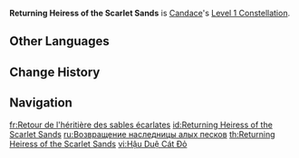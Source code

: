 {{Constellation Infobox
|image         = Constellation Returning Heiress of the Scarlet Sands.png
|character     = Candace
|level         = 1
|description   = The duration of Prayer of the Crimson Crown effect triggered by [[Sacred Rite: Wagtail's Tide]] is increased by 3s.
|utility1      = Duration Increase
}}
'''Returning Heiress of the Scarlet Sands''' is [[Candace]]'s [[Level 1 Constellation]].

==Other Languages==
{{Other Languages
|en      = Returning Heiress of the Scarlet Sands
|zhs     = 赤沙的归嗣
|zhs_rm  = Chìshā de Guīsì
|zht     = 赤沙的歸嗣
|zht_rm  = Chìshā de Guīsì
|zh_tl   = Returning Heir of the Scarlet Sands
|ja      = 赤砂の後嗣
|ja_rm   = Akazuna no Koushi
|ja_tl   = Heiress of the Scarlet Sands
|ko      = 돌아온 적색 사막의 후예
|ko_rm   = Doraon Jeoksaek Samak-ui Huye
|ko_tl   = Returned Descendant of the Red Desert
|es      = Heredera de las arenas escarlata
|es_tl   = Hieress of the Scarlet Sands
|fr      = Retour de l'héritière des sables écarlates
|fr_tl   = Return of the Scarlet Sands Heiress
|ru      = Возвращение наследницы алых песков
|ru_tl   = Return of the Heiress of the Scarlet Sands
|th      = Returning Heiress of the Scarlet Sands
|vi      = Hậu Duệ Cát Đỏ
|vi_tl   = Descendant of the Red Sands
|de      = Wiederkehrende Erbin der roten Sande
|de_tl   = Returning Heiress of the Red Sands
|id      = Returning Heiress of the Scarlet Sands
|pt      = Herdeira das Areias Escarlates Ressurgida
|pt_tl   = 
|tr      = Kızıl Kumun Gerçek Varisi
|tr_tl   = 
|it      = Ritorno dell'ereditiera delle sabbie scarlatte
|it_tl   = Return of the Heiress of the Scarlet Sands
}}

==Change History==
{{Change History|3.1}}

==Navigation==
{{Talent Navbox|Candace}}

[[fr:Retour de l'héritière des sables écarlates]]
[[id:Returning Heiress of the Scarlet Sands]]
[[ru:Возвращение наследницы алых песков]]
[[th:Returning Heiress of the Scarlet Sands]]
[[vi:Hậu Duệ Cát Đỏ]]